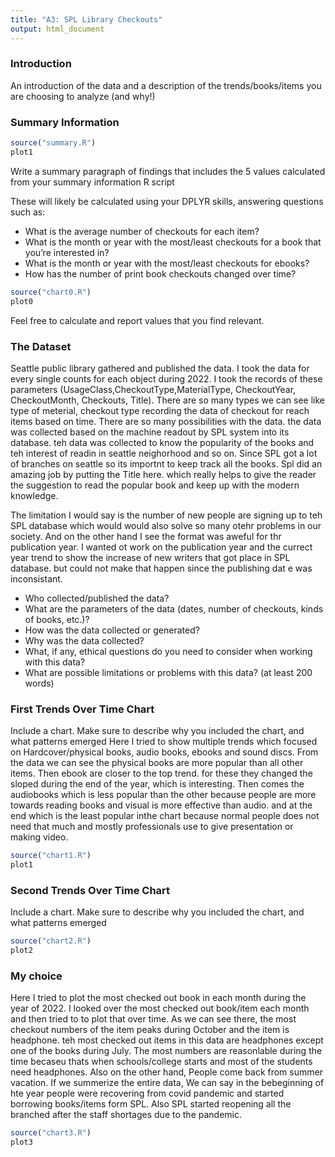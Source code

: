 ```yaml
---
title: "A3: SPL Library Checkouts"
output: html_document
---
```


### Introduction

An introduction of the data and a description of the trends/books/items you are choosing to analyze (and why!)

### Summary Information


```r
source("summary.R")
plot1
```

Write a summary paragraph of findings that includes the 5 values calculated from your summary information R script

These will likely be calculated using your DPLYR skills, answering questions such as:

- What is the average number of checkouts for each item?
- What is the month or year with the most/least checkouts for a book that you're interested in?
- What is the month or year with the most/least checkouts for ebooks?
- How has the number of print book checkouts changed over time?

```r
source("chart0.R")
plot0
```



Feel free to calculate and report values that you find relevant.

### The Dataset

Seattle public library gathered and published the data. I took the data for every single counts for each object during 2022. I took the records of these parameters (UsageClass,CheckoutType,MaterialType, CheckoutYear, CheckoutMonth, Checkouts, Title).
There are so many types we can see like type of meterial, checkout type recording the data of checkout for reach items based on time. There are so many possibilities with the data.
the data was collected based on the machine readout by SPL system into its database. teh data was collected to know the popularity of the books and teh interest of readin in seattle neighorhood and so on.
Since SPL got a lot of branches on seattle so its importnt to keep track all the books. Spl did an amazing job by putting the Title here. which really helps to give the reader the suggestion to 
read the popular book and keep up with the modern knowledge.  

The limitation I would say is the number of new people are signing up to teh SPL database which would would also solve so many otehr problems in our society. And on the other hand I see the format was aweful for thr publication year. I wanted ot work on the publication year and the currect year trend to show the increase of new writers that got place in SPL database. but could not make that happen since the publishing dat e was inconsistant. 



- Who collected/published the data?  
- What are the parameters of the data (dates, number of checkouts, kinds of books, etc.)?
- How was the data collected or generated?  
- Why was the data collected?  
- What, if any, ethical questions do you need to consider when working with this data?  
- What are possible limitations or problems with this data?   (at least 200 words)


### First Trends Over Time Chart

Include a chart. Make sure to describe why you included the chart, and what patterns emerged
Here I tried to show multiple trends which focused on Hardcover/physical books, audio books, ebooks and sound discs. From the data we can see the physical books are more popular than all other items. Then ebook are closer to the top trend. for these they changed the sloped during the end of the year, which is interesting. Then comes the audiobooks which is less popular than the other because people are more towards reading books and visual is more effective than audio. and at the end which is the  least popular inthe chart because normal people does not need that much and mostly professionals use to give presentation or making video. 

```r
source("chart1.R")
plot1
```

### Second Trends Over Time Chart

Include a chart. Make sure to describe why you included the chart, and what patterns emerged

```r
source("chart2.R")
plot2
```

### My choice 
Here I tried to plot the most checked out book in each month during the year of 2022. I looked over the most checked out book/item each month and then tried to to plot that over time. As we can see there, the most checkout numbers of the item peaks during October and the item is headphone. teh most checked out items in this data are headphones except one of the books during July. The most numbers are reasonlable during the time becaseu thats when schools/college starts and most of the students need headphones. Also on the other hand, People come back from summer vacation. If we summerize the entire data, We can say in the bebeginning of hte year people were recovering from covid pandemic and started borrowing books/items form SPL. Also SPL started reopening all the branched after the staff shortages due to the pandemic.  

```r
source("chart3.R")
plot3
```


